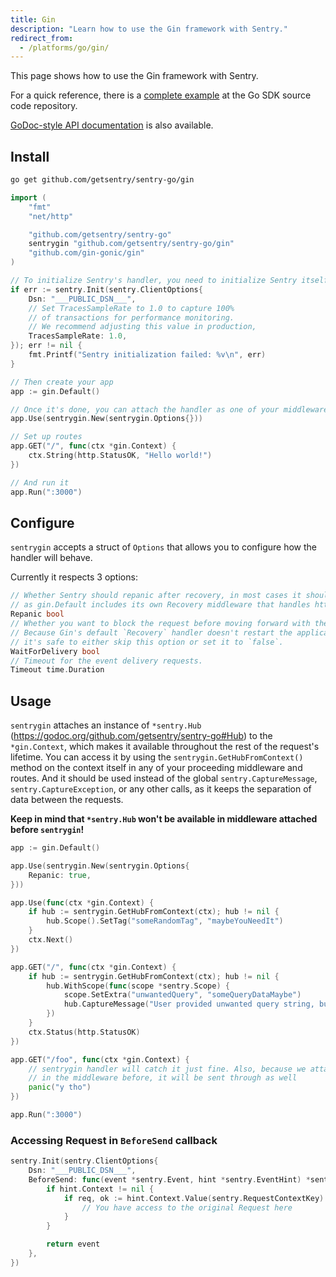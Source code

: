 ```yaml
---
title: Gin
description: "Learn how to use the Gin framework with Sentry."
redirect_from:
  - /platforms/go/gin/
---
```


This page shows how to use the Gin framework with Sentry.

For a quick reference, there is a [complete
example](https://github.com/getsentry/sentry-go/tree/master/example/gin) at the
Go SDK source code repository.

[GoDoc-style API
documentation](https://godoc.org/github.com/getsentry/sentry-go/gin) is also
available.

## Install

```bash
go get github.com/getsentry/sentry-go/gin
```

<Break />

```go
import (
	"fmt"
	"net/http"

	"github.com/getsentry/sentry-go"
	sentrygin "github.com/getsentry/sentry-go/gin"
	"github.com/gin-gonic/gin"
)

// To initialize Sentry's handler, you need to initialize Sentry itself beforehand
if err := sentry.Init(sentry.ClientOptions{
	Dsn: "___PUBLIC_DSN___",
	// Set TracesSampleRate to 1.0 to capture 100%
	// of transactions for performance monitoring.
	// We recommend adjusting this value in production,
	TracesSampleRate: 1.0,
}); err != nil {
	fmt.Printf("Sentry initialization failed: %v\n", err)
}

// Then create your app
app := gin.Default()

// Once it's done, you can attach the handler as one of your middleware
app.Use(sentrygin.New(sentrygin.Options{}))

// Set up routes
app.GET("/", func(ctx *gin.Context) {
	ctx.String(http.StatusOK, "Hello world!")
})

// And run it
app.Run(":3000")
```

## Configure

`sentrygin` accepts a struct of `Options` that allows you to configure how the handler will behave.

Currently it respects 3 options:

```go
// Whether Sentry should repanic after recovery, in most cases it should be set to true,
// as gin.Default includes its own Recovery middleware that handles http responses.
Repanic bool
// Whether you want to block the request before moving forward with the response.
// Because Gin's default `Recovery` handler doesn't restart the application,
// it's safe to either skip this option or set it to `false`.
WaitForDelivery bool
// Timeout for the event delivery requests.
Timeout time.Duration
```

## Usage

`sentrygin` attaches an instance of `*sentry.Hub` (https://godoc.org/github.com/getsentry/sentry-go#Hub) to the `*gin.Context`, which makes it available throughout the rest of the request's lifetime.
You can access it by using the `sentrygin.GetHubFromContext()` method on the context itself in any of your proceeding middleware and routes.
And it should be used instead of the global `sentry.CaptureMessage`, `sentry.CaptureException`, or any other calls, as it keeps the separation of data between the requests.

**Keep in mind that `*sentry.Hub` won't be available in middleware attached before `sentrygin`!**

```go
app := gin.Default()

app.Use(sentrygin.New(sentrygin.Options{
	Repanic: true,
}))

app.Use(func(ctx *gin.Context) {
	if hub := sentrygin.GetHubFromContext(ctx); hub != nil {
		hub.Scope().SetTag("someRandomTag", "maybeYouNeedIt")
	}
	ctx.Next()
})

app.GET("/", func(ctx *gin.Context) {
	if hub := sentrygin.GetHubFromContext(ctx); hub != nil {
		hub.WithScope(func(scope *sentry.Scope) {
			scope.SetExtra("unwantedQuery", "someQueryDataMaybe")
			hub.CaptureMessage("User provided unwanted query string, but we recovered just fine")
		})
	}
	ctx.Status(http.StatusOK)
})

app.GET("/foo", func(ctx *gin.Context) {
	// sentrygin handler will catch it just fine. Also, because we attached "someRandomTag"
	// in the middleware before, it will be sent through as well
	panic("y tho")
})

app.Run(":3000")
```

### Accessing Request in `BeforeSend` callback

```go
sentry.Init(sentry.ClientOptions{
	Dsn: "___PUBLIC_DSN___",
	BeforeSend: func(event *sentry.Event, hint *sentry.EventHint) *sentry.Event {
		if hint.Context != nil {
			if req, ok := hint.Context.Value(sentry.RequestContextKey).(*http.Request); ok {
				// You have access to the original Request here
			}
		}

		return event
	},
})
```
